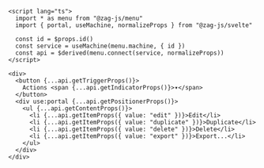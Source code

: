 ```svelte
<script lang="ts">
  import * as menu from "@zag-js/menu"
  import { portal, useMachine, normalizeProps } from "@zag-js/svelte"

  const id = $props.id()
  const service = useMachine(menu.machine, { id })
  const api = $derived(menu.connect(service, normalizeProps))
</script>

<div>
  <button {...api.getTriggerProps()}>
    Actions <span {...api.getIndicatorProps()}>▾</span>
  </button>
  <div use:portal {...api.getPositionerProps()}>
    <ul {...api.getContentProps()}>
      <li {...api.getItemProps({ value: "edit" })}>Edit</li>
      <li {...api.getItemProps({ value: "duplicate" })}>Duplicate</li>
      <li {...api.getItemProps({ value: "delete" })}>Delete</li>
      <li {...api.getItemProps({ value: "export" })}>Export...</li>
    </ul>
  </div>
</div>
```
